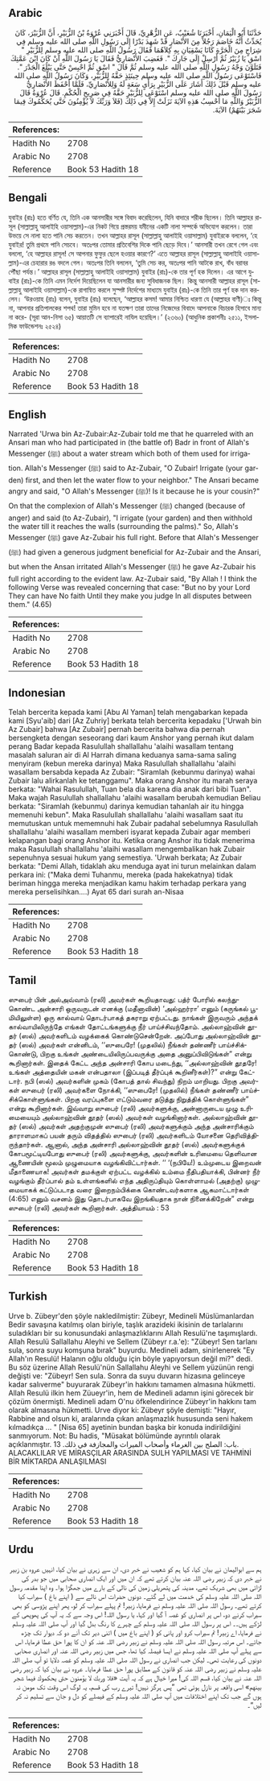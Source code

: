 ## Arabic


<div dir="rtl" lang="ar" style={{fontSize:'larger',backgroundColor:'#f8f9fa',padding:20}}>
حَدَّثَنَا أَبُو الْيَمَانِ، أَخْبَرَنَا شُعَيْبٌ، عَنِ الزُّهْرِيِّ، قَالَ أَخْبَرَنِي عُرْوَةُ بْنُ الزُّبَيْرِ، أَنَّ الزُّبَيْرَ، كَانَ يُحَدِّثُ أَنَّهُ خَاصَمَ رَجُلاً مِنَ الأَنْصَارِ قَدْ شَهِدَ بَدْرًا إِلَى رَسُولِ اللَّهِ صلى الله عليه وسلم فِي شِرَاجٍ مِنَ الْحَرَّةِ كَانَا يَسْقِيَانِ بِهِ كِلاَهُمَا فَقَالَ رَسُولُ اللَّهِ صلى الله عليه وسلم لِلزُّبَيْرِ ‏"‏ اسْقِ يَا زُبَيْرُ ثُمَّ أَرْسِلْ إِلَى جَارِكَ ‏"‏‏.‏ فَغَضِبَ الأَنْصَارِيُّ فَقَالَ يَا رَسُولَ اللَّهِ آنْ كَانَ ابْنَ عَمَّتِكَ فَتَلَوَّنَ وَجْهُ رَسُولِ اللَّهِ صلى الله عليه وسلم ثُمَّ قَالَ ‏"‏ اسْقِ ثُمَّ احْبِسْ حَتَّى يَبْلُغَ الْجَدْرَ ‏"‏‏.‏ فَاسْتَوْعَى رَسُولُ اللَّهِ صلى الله عليه وسلم حِينَئِذٍ حَقَّهُ لِلزُّبَيْرِ، وَكَانَ رَسُولُ اللَّهِ صلى الله عليه وسلم قَبْلَ ذَلِكَ أَشَارَ عَلَى الزُّبَيْرِ بِرَأْىٍ سَعَةٍ لَهُ وَلِلأَنْصَارِيِّ، فَلَمَّا أَحْفَظَ الأَنْصَارِيُّ رَسُولَ اللَّهِ صلى الله عليه وسلم اسْتَوْعَى لِلزُّبَيْرِ حَقَّهُ فِي صَرِيحِ الْحُكْمِ‏.‏ قَالَ عُرْوَةُ قَالَ الزُّبَيْرُ وَاللَّهِ مَا أَحْسِبُ هَذِهِ الآيَةَ نَزَلَتْ إِلاَّ فِي ذَلِكَ ‏(‏فَلاَ وَرَبِّكَ لاَ يُؤْمِنُونَ حَتَّى يُحَكِّمُوكَ فِيمَا شَجَرَ بَيْنَهُمْ‏)‏ الآيَةَ‏.‏
</div>
<div style={{backgroundColor:'#f8f9fa',padding:20, marginBottom: 10}}><table> <thead> <tr> <th>References:</th> <th></th> </tr> </thead> <tbody><tr><td>Hadith No</td><td>2708</td></tr><tr><td>Arabic No</td><td>2708</td></tr><tr><td>Reference</td><td>Book 53 Hadith 18</td></tr></tbody></table></div>

## Bengali


<div dir="ltr" lang="bn" style={{fontSize:'larger',backgroundColor:'#f8f9fa',padding:20}}>
যুবাইর (রাঃ) হতে বর্ণিত যে, তিনি এক আনসারীর সঙ্গে বিবাদ করেছিলেন, যিনি বাদারে শরীক ছিলেন। তিনি আল্লাহর রাসূল (সাল্লাল্লাহু আলাইহি ওয়াসাল্লাম)-এর নিকট গিয়ে প্রস্তরময় যমীনের একটি নালা সম্পর্কে অভিযোগ করলেন। তারা উভয়ে সে নালা হতে পানি সেচ করতেন। তখন আল্লাহর রাসূল (সাল্লাল্লাহু আলাইহি ওয়াসাল্লাম) যুবাইরকে বললেন, ‘হে যুবাইর! তুমি প্রথমে পানি সেচবে। অতঃপর তোমার প্রতিবেশির দিকে পানি ছেড়ে দিবে।’ আনসারী তখন রেগে গেল এবং বললো, ‘হে আল্লাহর রাসূল! সে আপনার ফুফুর ছেলে হওয়ার কারণে?’ এতে আল্লাহর রাসূল (সাল্লাল্লাহু আলাইহি ওয়াসাল্লাম)-এর চেহারার রঙ বদলে গেল। অতঃপর তিনি বললেন, ‘তুমি সেচ কর, অতঃপর পানি আটকে রাখ, বাঁধ বরাবর পৌঁছা পর্যন্ত।’ আল্লাহর রাসূল (সাল্লাল্লাহু আলাইহি ওয়াসাল্লাম) যুবাইর (রাঃ)-কে তার পূর্ণ হক দিলেন। এর আগে যুবাইর (রাঃ)-কে তিনি এমন নির্দেশ দিয়েছিলেন যা আনসারীর জন্য সুবিধাজনক ছিল। কিন্তু আনসারী আল্লাহর রাসূল (সাল্লাল্লাহু আলাইহি ওয়াসাল্লাম)-কে রাগান্বিত করলে সুস্পষ্ট নির্দেশের মাধ্যমে যুবাইর (রাঃ)-কে তিনি তার পূর্ণ হক দান করলেন। ‘উরওয়াহ (রাঃ) বলেন, যুবাইর (রাঃ) বলেছেন, ‘আল্লাহর কসম! আমার নিশ্চিত ধারণা যে (আল্লাহর বাণী)ঃ কিন্তু না, আপনার প্রতিপালকের শপথ! তারা মুমিন হবে না যতক্ষণ তারা তাদের নিজেদের বিবাদে আপনাকে বিচারক হিসাবে মান্য না করে- (সূরা আন-নিসা ৬৫) আয়াতটি সে ব্যাপারেই নাযিল হয়েছিল।’ (২৩৬০) (আধুনিক প্রকাশনীঃ ২৫১১, ইসলামিক ফাউন্ডেশনঃ ২৫২৪)
</div>
<div style={{backgroundColor:'#f8f9fa',padding:20, marginBottom: 10}}><table> <thead> <tr> <th>References:</th> <th></th> </tr> </thead> <tbody><tr><td>Hadith No</td><td>2708</td></tr><tr><td>Arabic No</td><td>2708</td></tr><tr><td>Reference</td><td>Book 53 Hadith 18</td></tr></tbody></table></div>

## English


<div dir="ltr" lang="en" style={{fontSize:'larger',backgroundColor:'#f8f9fa',padding:20}}>
Narrated 'Urwa bin Az-Zubair:Az-Zubair told me that he quarreled with an Ansari man who had participated in (the battle of) Badr in front of Allah's Messenger (ﷺ) about a water stream which both of them used for irrigation. Allah's Messenger (ﷺ) said to Az-Zubair, "O Zubair! Irrigate (your garden) first, and then let the water flow to your neighbor." The Ansari became angry and said, "O Allah's Messenger (ﷺ)! Is it because he is your cousin?" On that the complexion of Allah's Messenger (ﷺ) changed (because of anger) and said (to Az-Zubair), "I irrigate (your garden) and then withhold the water till it reaches the walls (surrounding the palms)." So, Allah's Messenger (ﷺ) gave Az-Zubair his full right. Before that Allah's Messenger (ﷺ) had given a generous judgment beneficial for Az-Zubair and the Ansari, but when the Ansan irritated Allah's Messenger (ﷺ) he gave Az-Zubair his full right according to the evident law. Az-Zubair said, "By Allah ! I think the following Verse was revealed concerning that case: "But no by your Lord They can have No faith Until they make you judge In all disputes between them." (4.65)
</div>
<div style={{backgroundColor:'#f8f9fa',padding:20, marginBottom: 10}}><table> <thead> <tr> <th>References:</th> <th></th> </tr> </thead> <tbody><tr><td>Hadith No</td><td>2708</td></tr><tr><td>Arabic No</td><td>2708</td></tr><tr><td>Reference</td><td>Book 53 Hadith 18</td></tr></tbody></table></div>

## Indonesian


<div dir="ltr" lang="id" style={{fontSize:'larger',backgroundColor:'#f8f9fa',padding:20}}>
Telah bercerita kepada kami [Abu Al Yaman] telah mengabarkan kepada kami [Syu'aib] dari [Az Zuhriy] berkata telah bercerita kepadaku ['Urwah bin Az Zubair] bahwa [Az Zubair] pernah bercerita bahwa dia pernah bersengketa dengan seseorang dari kaum Anshor yang pernah ikut dalam perang Badar kepada Rasulullah shallallahu 'alaihi wasallam tentang masalah saluran air di Al Harrah dimana keduanya sama-sama saling menyiram (kebun mereka darinya) Maka Rasulullah shallallahu 'alaihi wasallam bersabda kepada Az Zubair: "Siramlah (kebunmu darinya) wahai Zubair lalu alirkanlah ke tetanggamu". Maka orang Anshor itu marah seraya berkata: "Wahai Rasulullah, Tuan bela dia karena dia anak dari bibi Tuan". Maka wajah Rasulullah shallallahu 'alaihi wasallam berubah kemudian Beliau berkata: "Siramlah (kebunmu) darinya kemudian tahanlah air itu hingga memenuhi kebun". Maka Rasulullah shallallahu 'alaihi wasallam saat itu memutuskan untuk mememnuhi hak Zubair padahal sebelumnya Rasulullah shallallahu 'alaihi wasallam memberi isyarat kepada Zubair agar memberi kelapangan bagi orang Anshor itu. Ketika orang Anshor itu tidak menerima maka Rasulullah shallallahu 'alaihi wasallam mengembalikan hak Zubair sepenuhnya sesuai hukum yang semestiya. 'Urwah berkata; Az Zubair berkata: "Demi Allah, tidaklah aku menduga ayat ini turun melainkan dalam perkara ini: ("Maka demi Tuhanmu, mereka (pada hakekatnya) tidak beriman hingga mereka menjadikan kamu hakim terhadap perkara yang mereka perselisihkan….) Ayat 65 dari surah an-Nisaa
</div>
<div style={{backgroundColor:'#f8f9fa',padding:20, marginBottom: 10}}><table> <thead> <tr> <th>References:</th> <th></th> </tr> </thead> <tbody><tr><td>Hadith No</td><td>2708</td></tr><tr><td>Arabic No</td><td>2708</td></tr><tr><td>Reference</td><td>Book 53 Hadith 18</td></tr></tbody></table></div>

## Tamil


<div dir="ltr" lang="ta" style={{fontSize:'larger',backgroundColor:'#f8f9fa',padding:20}}>
ஸுபைர் பின் அல்அவ்வாம் (ரலி) அவர்கள் கூறியதாவது: பத்ர் போரில் கலந்துகொண்ட அன்சாரி ஒருவருடன் எனக்கு (மதீனாவின்) ‘அல்ஹர்ரா’ எனும் (கருங்கல் பூமியிலுள்ள) ஒரு கால்வாய் தொடர்பாகத் தகராறு ஏற்பட்டது. நாங்கள் இருவரும் அந்தக் கால்வாயிலிருந்தே எங்கள் தோட்டங்களுக்கு நீர் பாய்ச்சிவந்தோம். அல்லாஹ்வின் தூதர் (ஸல்) அவர்களிடம் வழக்கைக் கொண்டுசென்றேன். அப்போது அல்லாஹ்வின் தூதர் (ஸல்) அவர்கள் என்னிடம், ‘‘ஸுபைரே! (முதலில்) நீங்கள் தண்ணீர் பாய்ச்சிக்கொண்டு, பிறகு உங்கள் அண்டையிலிருப்பவருக்கு அதை அனுப்பிவிடுங்கள்” என்று கூறினார்கள். இதைக் கேட்ட அந்த அன்சாரி கோப மடைந்து, ‘‘அல்லாஹ்வின் தூதரே! உங்கள் அத்தையின் மகன் என்பதாலா (இப்படித் தீர்ப்புக் கூறினீர்கள்)?” என்று கேட்டார். நபி (ஸல்) அவர்களின் முகம் (கோபத் தால் சிவந்து) நிறம் மாறியது. பிறகு அவர்கள் ஸுபைர் (ரலி) அவர்களை நோக்கி, ‘‘ஸுபைரே! (முதலில்) நீங்கள் தண்ணீர் பாய்ச்சிக்கொள்ளுங்கள். பிறகு வரப்புகளை எட்டும்வரை தடுத்து நிறுத்திக் கொள்ளுங்கள்” என்று கூறினார்கள். இவ்வாறு ஸுபைர் (ரலி) அவர்களுக்கு, அன்னாருடைய முழு உரிமையையும் அல்லாஹ்வின் தூதர் (ஸல்) அவர்கள் வழங்கினார்கள். அல்லாஹ்வின் தூதர் (ஸல்) அவர்கள் அதற்குமுன் ஸுபைர் (ரலி) அவர்களுக்கும் அந்த அன்சாரிக்கும் தாராளமாகப் பயன் தரும் விதத்தில் ஸுபைர் (ரலி) அவர்களிடம் யோசனை தெரிவித்திருந்தார்கள். ஆனால், அந்த அன்சாரி அல்லாஹ்வின் தூதர் (ஸல்) அவர்களுக்குக் கோபமூட்டியபோது ஸுபைர் (ரலி) அவர்களுக்கு, அவர்களின் உரிமையை தெளிவான ஆணையின் மூலம் முழுமையாக வழங்கிவிட்டார்கள். ‘‘ ‘(நபியே!) உம்முடைய இறைவன் மீதாணையாக! அவர்கள் தமக்குள் ஏற்பட்ட வழக்கில் உம்மை நீதிபதியாக்கி, பின்னர் நீர் வழங்கும் தீர்ப்பால் தம் உள்ளங்களில் எந்த அதிருப்தியும் கொள்ளாமல் (அதற்கு) முழுமையாகக் கட்டுப்படாத வரை இறைநம்பிக்கை கொண்டவர்களாக ஆகமாட்டார்கள் (4:65) எனும் வசனம் இது தொடர்பாகவே இறங்கியதாக நான் நினைக்கிறேன்” என்று ஸுபைர் (ரலி) அவர்கள் கூறினார்கள். அத்தியாயம் : 53
</div>
<div style={{backgroundColor:'#f8f9fa',padding:20, marginBottom: 10}}><table> <thead> <tr> <th>References:</th> <th></th> </tr> </thead> <tbody><tr><td>Hadith No</td><td>2708</td></tr><tr><td>Arabic No</td><td>2708</td></tr><tr><td>Reference</td><td>Book 53 Hadith 18</td></tr></tbody></table></div>

## Turkish


<div dir="ltr" lang="tr" style={{fontSize:'larger',backgroundColor:'#f8f9fa',padding:20}}>
Urve b. Zübeyr'den şöyle nakledilmiştir: Zübeyr, Medineli Müslümanlardan Bedir savaşına katılmış olan biriyle, taşlık arazideki ikisinin de tarlalarını suladıkları bir su konusundaki anlaşmazlıklarını Allah Resulü'ne taşımışlardı. Allah Resulü Sallallahu Aleyhi ve Sellem (Zübeyr r.a.'e): "Zübeyr! Sen tarlanı sula, sonra suyu komşuna bırak" buyurdu. Medineli adam, sinirlenerek "Ey Allah'ın Resulü! Halanın oğlu olduğu için böyle yapıyorsun değil mi?" dedi. Bu söz üzerine Allah Resulü'nün Sallallahu Aleyhi ve Sellem yüzünün rengi değişti ve: "Zübeyr! Sen sula. Sonra da suyu duvarın hizasına gelinceye kadar salıverme" buyurarak Zübeyr'in hakkını tamamen almasına hükmetti. Allah Resulü ilkin hem Züueyr'in, hem de Medineli adamın işini görecek bir çözüm önermişti. Medineli adam O'nu öfkelendirince Zübeyr'in hakkını tam olarak almasına hükmetti. Urve diyor ki: Zübeyr şöyle demişti: "Hayır, Rabbine and olsun ki, aralarında çıkan anlaşmazlık hususunda seni hakem kılmadıkça ... " [Nisa 65] ayetinin bundan başka bir konuda indirildiğini sanmıyorum. Not: Bu hadis, "Müsakat bölümünde ayrıntılı olarak açıklanmıştır. باب: الصلح بين الغرماء وأصحاب الميراث والمجازفة في ذلك. 13. ALACAKLILAR VE MİRASÇILAR ARASINDA SULH YAPILMASI VE TAHMİNİ BİR MİKTARDA ANLAŞILMASI
</div>
<div style={{backgroundColor:'#f8f9fa',padding:20, marginBottom: 10}}><table> <thead> <tr> <th>References:</th> <th></th> </tr> </thead> <tbody><tr><td>Hadith No</td><td>2708</td></tr><tr><td>Arabic No</td><td>2708</td></tr><tr><td>Reference</td><td>Book 53 Hadith 18</td></tr></tbody></table></div>

## Urdu


<div dir="rtl" lang="ur" style={{fontSize:'larger',backgroundColor:'#f8f9fa',padding:20}}>
ہم سے ابوالیمان نے بیان کیا، کہا ہم کو شعیب نے خبر دی، ان سے زہری نے بیان کیا، انہیں عروہ بن زبیر نے خبر دی کہ زبیر رضی اللہ عنہ بیان کرتے تھے کہ ان میں اور ایک انصاری صحابی میں جو بدر کی لڑائی میں بھی شریک تھے، مدینہ کی پتھریلی زمین کی نالی کے بارے میں جھگڑا ہوا۔ وہ اپنا مقدمہ رسول اللہ صلی اللہ علیہ وسلم کی خدمت میں لے گئے۔ دونوں حضرات اس نالے سے ( اپنے باغ ) سیراب کیا کرتے تھے۔ رسول اللہ صلی اللہ علیہ وسلم نے فرمایا، زبیر! تم پہلے سیراب کر لو، پھر اپنے پڑوسی کو بھی سیراب کرنے دو، اس پر انصاری کو غصہ آ گیا اور کہا، یا رسول اللہ! اس وجہ سے کہ یہ آپ کی پھوپھی کے لڑکے ہیں۔۔ اس پر رسول اللہ صلی اللہ علیہ وسلم کے چہرے کا رنگ بدل گیا اور آپ صلی اللہ علیہ وسلم نے فرمایا، اے زبیر! تم سیراب کرو اور پانی کو ( اپنے باغ میں ) اتنی دیر تک آنے دو کہ دیوار تک چڑھ جائے۔ اس مرتبہ رسول اللہ صلی اللہ علیہ وسلم نے زبیر رضی اللہ عنہ کو ان کا پورا حق عطا فرمایا، اس سے پہلے آپ صلی اللہ علیہ وسلم نے ایسا فیصلہ کیا تھا، جس میں زبیر رضی اللہ عنہ اور انصاری صحابی دونوں کی رعایت تھی۔ لیکن جب انصاری نے رسول اللہ صلی اللہ علیہ وسلم کو غصہ دلایا تو آپ صلی اللہ علیہ وسلم نے زبیر رضی اللہ عنہ کو قانون کے مطابق پورا حق عطا فرمایا۔ عروہ نے بیان کیا کہ زبیر رضی اللہ عنہ نے بیان کیا، قسم اللہ کی! میرا خیال ہے کہ یہ آیت «فلا وربك لا يؤمنون حتى يحكموك فيما شجر بينهم‏» اسی واقعہ پر نازل ہوئی تھی ”پس ہرگز نہیں! تیرے رب کی قسم، یہ لوگ اس وقت تک مومن نہ ہوں گے جب تک اپنے اختلافات میں آپ صلی اللہ علیہ وسلم کے فیصلے کو دل و جان سے تسلیم نہ کر لیں“۔
</div>
<div style={{backgroundColor:'#f8f9fa',padding:20, marginBottom: 10}}><table> <thead> <tr> <th>References:</th> <th></th> </tr> </thead> <tbody><tr><td>Hadith No</td><td>2708</td></tr><tr><td>Arabic No</td><td>2708</td></tr><tr><td>Reference</td><td>Book 53 Hadith 18</td></tr></tbody></table></div>